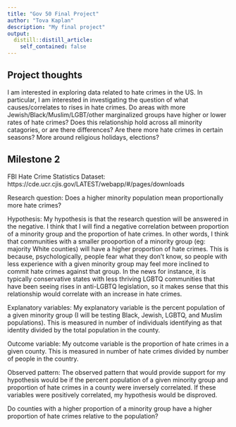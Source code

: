 ```yaml
---
title: "Gov 50 Final Project"
author: "Tova Kaplan"
description: "My final project"
output:
  distill::distill_article:
    self_contained: false
---
```




## Project thoughts

I am interested in exploring data related to hate crimes in the US. In particular, I am interested in investigating the question of what causes/correlates to rises in hate crimes. Do areas with more Jewish/Black/Muslim/LGBT/other marginalized groups have higher or lower rates of hate crimes? Does this relationship hold across all minority catagories, or are there differences? Are there more hate crimes in certain seasons? More around religious holidays, elections? 

## Milestone 2
FBI Hate Crime Statistics Dataset: https://cde.ucr.cjis.gov/LATEST/webapp/#/pages/downloads 

Research question: Does a higher minority population mean proportionally more hate crimes?  

Hypothesis: My hypothesis is that the research question will be answered in the negative. I think that I will find a negative correlation between proportion of a minority group and the proportion of hate crimes. In other words, I think that communities with a smaller prooportion of a minority group (eg: majority White counties) will have a higher proportion of hate crimes. This is because, psychologically, people fear what they don't know, so people with less experience with a given minority group may feel more inclined to commit hate crimes against that group. In the news for instance, it is typically conservative states with less thriving LGBTQ communities that have been seeing rises in anti-LGBTQ legislation, so it makes sense that this relationship would correlate with an increase in hate crimes. 

Explanatory variables: My explanatory variable is the percent population of a given minority group (I will be testing Black, Jewish, LGBTQ, and Muslim populations). This is measured in number of individuals identifying as that identity divided by the total population in the county.

Outcome variable: My outcome variable is the proportion of hate crimes in a given county. This is measured in number of hate crimes divided by number of people in the country. 

Observed pattern: The observed pattern that would provide support for my hypothesis would be if the percent population of a given minority group and proportion of hate crimes in a county were inversely correlated. If these variables were positively correlated, my hypothesis would be disproved. 


Do counties with a higher proportion of a minority group have a higher proportion of hate crimes relative to the population?

